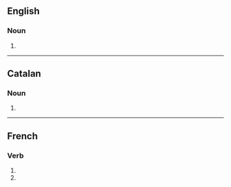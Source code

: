 ==English==

===Noun===
{{head|en|noun plural form}}

# {{plural of|incision|lang=en}}

----

==Catalan==

===Noun===
{{head|ca|noun form}}

# {{plural of|incisió|lang=ca}}

----

==French==

===Verb===
{{head|fr|verb form}}

# {{inflection of|inciser||1|p|impf|indc|lang=fr}}
# {{inflection of|inciser||1|p|pres|subj|lang=fr}}